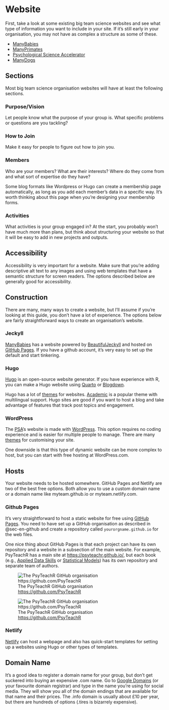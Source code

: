 # Website {#sec-en-website}

First, take a look at some existing big team science websites and see what type of information you want to include in your site. If it's still early in your organisation, you may not have as complex a structure as some of these.

* [ManyBabies](https://manybabies.github.io)
* [ManyPrimates](https://manyprimates.github.io/)
* [Psychological Science Accelerator](https://psysciacc.org/)
* [ManyDogs](https://manydogsproject.github.io/)

## Sections

Most big team science organisation websites will have at least the following sections.

### Purpose/Vision

Let people know what the purpose of your group is. What specific problems or questions are you tackling?

### How to Join

Make it easy for people to figure out how to join you.

### Members

Who are your members? What are their interests? Where do they come from and what sort of expertise do they have?

Some blog formats like Wordpress or Hugo can create a membership page automatically, as long as you add each member's data in a specific way. It's worth thinking about this page when you're designing your membership forms. 

### Activities

What activities is your group engaged in? At the start, you probably won't have much more than plans, but think about structuring your website so that it will be easy to add in new projects and outputs.

## Accessibility

Accessibility is very important for a website. Make sure that you're adding descriptive alt text to any images and using web templates that have a semantic structure for screen readers. The options described below are generally good for accessibility.

## Construction

There are many, many ways to create a website, but I'll assume if you're looking at this guide, you don't have a lot of experience. The options below are fairly straightforward ways to create an organisation's website.


### Jeckyll

[ManyBabies](https://manybabies.github.io) has a website powered by [BeautifulJeckyll](https://beautifuljekyll.com/) and hosted on [GitHub Pages](https://pages.github.com/). If you have a github account, it's very easy to set up the default and start tinkering.

### Hugo

[Hugo](https://gohugo.io/) is an open-source website generator. If you have experience with R, you can make a Hugo website using [Quarto](https://quarto.org/docs/reference/formats/markdown/hugo.html) or [Blogdown](https://bookdown.org/yihui/blogdown/).

Hugo has a lot of [themes](https://themes.gohugo.io/) for websites. [Academic](https://themes.gohugo.io/themes/starter-hugo-academic/) is a popular theme with multilingual support. Hugo sites are good if you want to host a blog and take advantage of features that track post topics and engagement.


### WordPress {#sec-en-wordpress}

The [PSA](https://psysciacc.org/)'s website is made with [WordPress](https://wordpress.com/). This option requires no coding experience and is easier for multiple people to manage. There are many [themes](https://en-gb.wordpress.org/themes/) for customising your site.

One downside is that this type of dynamic website can be more complex to host, but you can start with free hosting at WordPress.com.

## Hosts

Your website needs to be hosted somewhere. GitHub Pages and Netlify are two of the best free options. Both allow you to use a custom domain name or a domain name like myteam.github.io or myteam.netlify.com.

### Github Pages {#sec-en-github-pages}

It's very straightforward to host a static website for free using [GitHub Pages](https://pages.github.com/). You need to have set up a GitHub organisation as described in @sec-en-github and create a repository called `yourorgname.github.io` for the web files. 

One nice thing about GitHub Pages is that each project can have its own repository and a website in a subsection of the main website. For example, PsyTeachR has a main site at <https://psyteachr.github.io/>, but each book (e.g., [Applied Data Skills](https://psyteachr.github.io/ads/) or [Statistical Models](https://psyteachr.github.io/stat-models/)) has its own repository and separate team of authors. 

::: {.light-mode}
![The PsyTeachR GitHub organisation <https://github.com/PsyTeachR>](images/github-org-light.png){fig-alt="A screenshot of the GitHub interface for the PsyTeachR organisation showing the readme, pinned repositories, and members; see https://github.com/PsyTeachR for full text"}
:::

::: {.dark-mode}
![The PsyTeachR GitHub organisation <https://github.com/PsyTeachR>](images/github-org-dark.png){fig-alt="A screenshot of the GitHub interface for the PsyTeachR organisation showing the readme, pinned repositories, and members; see https://github.com/PsyTeachR for full text"}
:::



### Netlify

[Netlify](https://app.netlify.com/) can host a webpage and also has quick-start templates for setting up a websites using Hugo or other types of templates. 


## Domain Name {#sec-en-domain}

It's a good idea to register a domain name for your group, but don't get suckered into buying an expensive .com name. Go to [Google Domains](https://domains.google/) (or your favourite domain registrar) and type in the name you're using for social media. They will show you all of the domain endings that are available for that name and their prices. The .info domain is usually about £10 per year, but there are hundreds of options (.tires is bizarrely expensive).
